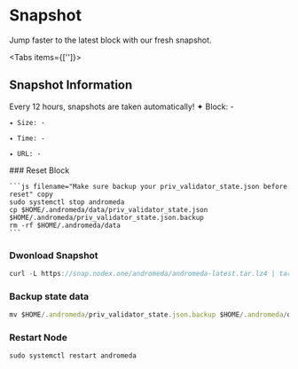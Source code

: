 

# Snapshot

Jump faster to the latest block with our fresh snapshot.

<Tabs items={['']}>

</Tabs>

## Snapshot Information


 
<Callout type="info" emoji="ℹ️">
  Every 12 hours, snapshots are taken automatically!
</Callout>

<Callout type="string" >
    ✦ Block: -

    ✦ Size: -

    ✦ Time: -

    ✦ URL: -
</Callout>

<Steps>
### Reset Block

    ```js filename="Make sure backup your priv_validator_state.json before reset" copy
    sudo systemctl stop andromeda
    cp $HOME/.andromeda/data/priv_validator_state.json $HOME/.andromeda/priv_validator_state.json.backup
    rm -rf $HOME/.andromeda/data
    ```

### Dwonload Snapshot

```js filename="Download the latest snapshot" copy
curl -L https://snap.nodex.one/andromeda/andromeda-latest.tar.lz4 | tar -Ilz4 -xf - -C $HOME/.andromeda
```
### Backup state data

```js filename="Return state file to the previous location" copy
mv $HOME/.andromeda/priv_validator_state.json.backup $HOME/.andromeda/data/priv_validator_state.json
```

### Restart Node

```js filename="Restart your nodes after download a snapshot" copy
sudo systemctl restart andromeda
```












</Steps>



